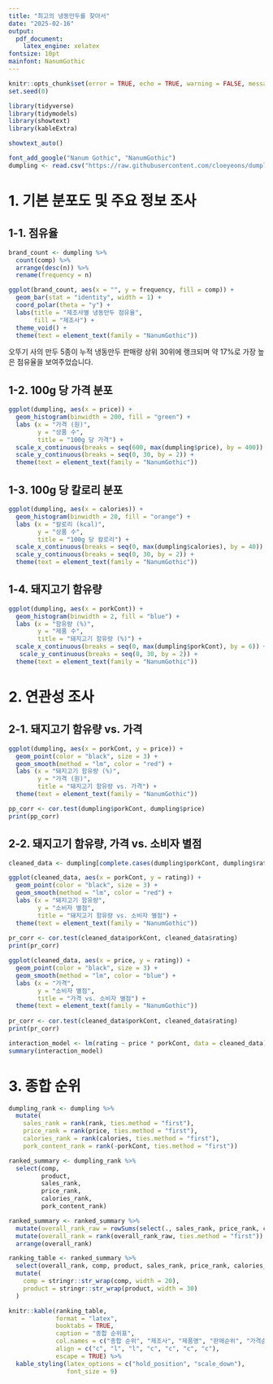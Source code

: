 ```yaml
---
title: "최고의 냉동만두를 찾아서"
date: "2025-02-16"
output:
  pdf_document:
    latex_engine: xelatex
fontsize: 10pt
mainfont: NanumGothic
---
```


```r
knitr::opts_chunk$set(error = TRUE, echo = TRUE, warning = FALSE, message = FALSE)
set.seed(0)
```

```r
library(tidyverse)
library(tidymodels)
library(showtext)
library(kableExtra)

showtext_auto()

font_add_google("Nanum Gothic", "NanumGothic")
dumpling <- read.csv("https://raw.githubusercontent.com/cloeyeons/dumpling/refs/heads/main/dumpling_data.csv", fileEncoding = "UTF-8")
```

# 1. 기본 분포도 및 주요 정보 조사

## 1-1. 점유율

```r
brand_count <- dumpling %>%
  count(comp) %>%
  arrange(desc(n)) %>%
  rename(frequency = n)

ggplot(brand_count, aes(x = "", y = frequency, fill = comp)) +
  geom_bar(stat = "identity", width = 1) +
  coord_polar(theta = "y") +
  labs(title = "제조사별 냉동만두 점유율",
       fill = "제조사") +
  theme_void() +
  theme(text = element_text(family = "NanumGothic"))
```
오뚜기 사의 만두 5종이 누적 냉동만두 판매량 상위 30위에 랭크되며 약 17%로 가장 높은 점유율을 보여주었습니다. 

## 1-2. 100g 당 가격 분포
```r
ggplot(dumpling, aes(x = price)) +
  geom_histogram(binwidth = 200, fill = "green") +
  labs (x = "가격 (원)", 
        y = "상품 수",
        title = "100g 당 가격") + 
  scale_x_continuous(breaks = seq(600, max(dumpling$price), by = 400))  +
  scale_y_continuous(breaks = seq(0, 30, by = 2)) + 
  theme(text = element_text(family = "NanumGothic"))
```

## 1-3. 100g 당 칼로리 분포
```r
ggplot(dumpling, aes(x = calories)) +
  geom_histogram(binwidth = 20, fill = "orange") +
  labs (x = "칼로리 (kcal)",
        y = "상품 수",
        title = "100g 당 칼로리") + 
  scale_x_continuous(breaks = seq(0, max(dumpling$calories), by = 40)) + 
  scale_y_continuous(breaks = seq(0, 30, by = 2)) + 
  theme(text = element_text(family = "NanumGothic"))
```

## 1-4. 돼지고기 함유량
```r
ggplot(dumpling, aes(x = porkCont)) +
  geom_histogram(binwidth = 2, fill = "blue") +
  labs (x = "함유량 (%)", 
        y = "제품 수",
        title = "돼지고기 함유량 (%)") + 
  scale_x_continuous(breaks = seq(0, max(dumpling$porkCont), by = 6)) + 
   scale_y_continuous(breaks = seq(0, 30, by = 2)) + 
  theme(text = element_text(family = "NanumGothic"))
```
  
# 2. 연관성 조사
## 2-1. 돼지고기 함유량 vs. 가격
```r
ggplot(dumpling, aes(x = porkCont, y = price)) + 
  geom_point(color = "black", size = 3) + 
  geom_smooth(method = "lm", color = "red") +  
  labs (x = "돼지고기 함유량 (%)", 
        y = "가격 (원)", 
        title = "돼지고기 함유량 vs. 가격") +
  theme(text = element_text(family = "NanumGothic"))

pp_corr <- cor.test(dumpling$porkCont, dumpling$price)
print(pp_corr)
```

## 2-2. 돼지고기 함유량, 가격 vs. 소비자 별점
```r
cleaned_data <- dumpling[complete.cases(dumpling$porkCont, dumpling$rating),] 

ggplot(cleaned_data, aes(x = porkCont, y = rating)) + 
  geom_point(color = "black", size = 3) + 
  geom_smooth(method = "lm", color = "red") +  
  labs (x = "돼지고기 함유량",
        y = "소비자 별점",
        title = "돼지고기 함유량 vs. 소비자 별점") +
  theme(text = element_text(family = "NanumGothic"))
  
pr_corr <- cor.test(cleaned_data$porkCont, cleaned_data$rating)
print(pr_corr)

ggplot(cleaned_data, aes(x = price, y = rating)) + 
  geom_point(color = "black", size = 3) + 
  geom_smooth(method = "lm", color = "blue") +  
  labs (x = "가격",
        y = "소비자 별점",
        title = "가격 vs. 소비자 별점") +
  theme(text = element_text(family = "NanumGothic"))
  
pr_corr <- cor.test(cleaned_data$porkCont, cleaned_data$rating)
print(pr_corr)
```

```r
interaction_model <- lm(rating ~ price * porkCont, data = cleaned_data)
summary(interaction_model)
```

# 3. 종합 순위
```r
dumpling_rank <- dumpling %>%
  mutate(
    sales_rank = rank(rank, ties.method = "first"), 
    price_rank = rank(price, ties.method = "first"),  
    calories_rank = rank(calories, ties.method = "first"), 
    pork_content_rank = rank(-porkCont, ties.method = "first"))

ranked_summary <- dumpling_rank %>%
  select(comp,
         product,
         sales_rank, 
         price_rank, 
         calories_rank, 
         pork_content_rank)

ranked_summary <- ranked_summary %>%
  mutate(overall_rank_raw = rowSums(select(., sales_rank, price_rank, calories_rank, pork_content_rank))) %>%
  mutate(overall_rank = rank(overall_rank_raw, ties.method = "first")) %>%
  arrange(overall_rank)

ranking_table <- ranked_summary %>%
  select(overall_rank, comp, product, sales_rank, price_rank, calories_rank, pork_content_rank) %>%
  mutate(
    comp = stringr::str_wrap(comp, width = 20),
    product = stringr::str_wrap(product, width = 30)
  )

knitr::kable(ranking_table,
             format = "latex",
             booktabs = TRUE,
             caption = "종합 순위표",
             col.names = c("종합 순위", "제조사", "제품명", "판매순위", "가격순위", "칼로리순위 (낮은 순)", "돼지고기함유량순위"),
             align = c("c", "l", "l", "c", "c", "c", "c"),
             escape = TRUE) %>%
  kable_styling(latex_options = c("hold_position", "scale_down"),
                font_size = 9)
```
 
